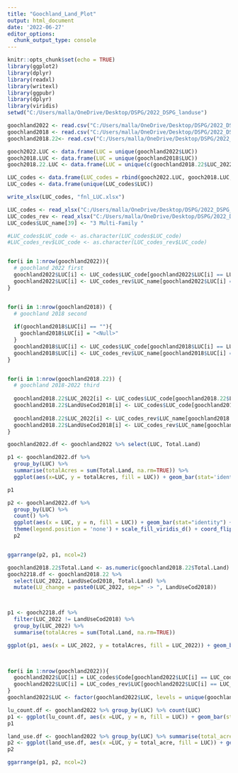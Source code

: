 ```yaml
---
title: "Goochland_Land_Plot"
output: html_document
date: '2022-06-27'
editor_options: 
  chunk_output_type: console
---
```


```r
knitr::opts_chunk$set(echo = TRUE)
library(ggplot2)
library(dplyr)
library(readxl)
library(writexl)
library(ggpubr)
library(dplyr)
library(viridis)
setwd("C:/Users/malla/OneDrive/Desktop/DSPG/2022_DSPG_landuse")
```

```r
goochland2022 <- read.csv("C:/Users/malla/OneDrive/Desktop/DSPG/2022_DSPG_landuse/2022_goochland.csv")
goochland2018 <- read.csv("C:/Users/malla/OneDrive/Desktop/DSPG/2022_DSPG_landuse/2018_goochland.csv")
goochland2018.22<- read.csv("C:/Users/malla/OneDrive/Desktop/DSPG/2022_DSPG_landuse/Gooch_Parcellation_2018_2022.csv")

gooch2022.LUC <- data.frame(LUC = unique(goochland2022$LUC))
gooch2018.LUC <- data.frame(LUC = unique(goochland2018$LUC))
gooch2018.22.LUC <- data.frame(LUC = unique(c(goochland2018.22$LUC_2022, goochland2018.22$LandUseCod2018)))

LUC_codes <- data.frame(LUC_codes = rbind(gooch2022.LUC, gooch2018.LUC, gooch2018.22.LUC))
LUC_codes <- data.frame(unique(LUC_codes$LUC))

write_xlsx(LUC_codes, "fnl_LUC.xlsx")

```

```r
LUC_codes <- read_xlsx("C:/Users/malla/OneDrive/Desktop/DSPG/2022_DSPG_landuse/fnl_LUC.xlsx")
LUC_codes_rev <- read_xlsx("C:/Users/malla/OneDrive/Desktop/DSPG/2022_DSPG_landuse/fnl_LUC_revert.xlsx")
LUC_codes$LUC_name[39] <- "3 Multi-Family "

#LUC_codes$LUC_code <- as.character(LUC_codes$LUC_code)
#LUC_codes_rev$LUC_code <- as.character(LUC_codes_rev$LUC_code)


for(i in 1:nrow(goochland2022)){
  # goochland 2022 first
  goochland2022$LUC[i] <- LUC_codes$LUC_code[goochland2022$LUC[i] == LUC_codes$LUC_name]
  goochland2022$LUC[i] <- LUC_codes_rev$LUC_name[goochland2022$LUC[i] == LUC_codes_rev$LUC_code]
}


for(i in 1:nrow(goochland2018)) {
  # goochland 2018 second
  
  if(goochland2018$LUC[i] == ""){
    goochland2018$LUC[i] = "<Null>"
  }
  goochland2018$LUC[i] <- LUC_codes$LUC_code[goochland2018$LUC[i] == LUC_codes$LUC_name]
  goochland2018$LUC[i] <- LUC_codes_rev$LUC_name[goochland2018$LUC[i] == LUC_codes_rev$LUC_code]
}


for(i in 1:nrow(goochland2018.22)) {
  # goochland 2018-2022 third
  
  goochland2018.22$LUC_2022[i] <- LUC_codes$LUC_code[goochland2018.22$LUC_2022[i] == LUC_codes$LUC_name]
  goochland2018.22$LandUseCod2018[i] <- LUC_codes$LUC_code[goochland2018.22$LandUseCod2018[i] == LUC_codes$LUC_name]
  
  goochland2018.22$LUC_2022[i] <- LUC_codes_rev$LUC_name[goochland2018.22$LUC_2022[i] == LUC_codes_rev$LUC_code]
  goochland2018.22$LandUseCod2018[i] <- LUC_codes_rev$LUC_name[goochland2018.22$LandUseCod2018[i] == LUC_codes_rev$LUC_code]
}
```


```r

goochland2022.df <- goochland2022 %>% select(LUC, Total.Land)

p1 <- goochland2022.df %>% 
  group_by(LUC) %>% 
  summarise(totalAcres = sum(Total.Land, na.rm=TRUE)) %>%
  ggplot(aes(x=LUC, y = totalAcres, fill = LUC)) + geom_bar(stat='identity') + theme(legend.position='none') + scale_fill_viridis_d() + coord_flip() + labs(title ="Total Acreage by Land Use in Goochland (2022)", x = "", y = "Acres", caption = "Source: Administrative Data from Goochland County") + geom_text(aes(label = round(totalAcres, 2)), hjust = -.1) + ylim(0, 70000)

p1

p2 <- goochland2022.df %>%
  group_by(LUC) %>% 
  count() %>%
  ggplot(aes(x = LUC, y = n, fill = LUC)) + geom_bar(stat="identity") +
  theme(legend.position = 'none') + scale_fill_viridis_d() + coord_flip() + labs(title ="Total Parcels by Land Use in Goochland (2022)", x = "Land Use", y = "Parcel Count", caption = "") + scale_y_reverse() + geom_text(aes(label = round(n, 2)), hjust = 1.1) + ylim(13000, 0)
  p2


ggarrange(p2, p1, ncol=2)

```


```r
goochland2018.22$Total.Land <- as.numeric(goochland2018.22$Total.Land)
gooch2218.df <- goochland2018.22 %>%
  select(LUC_2022, LandUseCod2018, Total.Land) %>%
  mutate(LU_change = paste0(LUC_2022, sep=" -> ", LandUseCod2018))



p1 <- gooch2218.df %>% 
  filter(LUC_2022 != LandUseCod2018) %>%
  group_by(LUC_2022) %>%
  summarise(totalAcres = sum(Total.Land, na.rm=TRUE))

ggplot(p1, aes(x = LUC_2022, y = totalAcres, fill = LUC_2022)) + geom_bar(stat = "identity") + theme(legend.position = "none") + labs(title = "") + coord_flip()

      
```



```r



for(i in 1:nrow(goochland2022)){
  goochland2022$LUC[i] = LUC_codes$Code[goochland2022$LUC[i] == LUC_codes$LUC]
  goochland2022$LUC[i] = LUC_codes_rev$LUC[goochland2022$LUC[i] == LUC_codes_rev$Code]
}
goochland2022$LUC <- factor(goochland2022$LUC, levels = unique(goochland2022$LUC))
```


```r
lu_count.df <- goochland2022 %>% group_by(LUC) %>% count(LUC)
p1 <- ggplot(lu_count.df, aes(x =LUC, y = n, fill = LUC)) + geom_bar(stat = "identity") + theme(legend.position = "none") + coord_flip() + scale_fill_viridis_d()  +labs(title = "Number of Parcels by Land Use (Goochland 2018)", y = "Parcels", x= "Land Use", caption = "")+ geom_text(aes(label = round(n, 2)), hjust = 1.1) + scale_y_reverse() + theme(axis.text.x = element_blank())
p1

```


```r

land_use.df <- goochland2022 %>% group_by(LUC) %>% summarise(total_acre = sum(Total.Land, na.rm = TRUE))
p2 <- ggplot(land_use.df, aes(x =LUC, y = total_acre, fill = LUC)) + geom_bar(stat = "identity") + theme(legend.position = "none") + coord_flip() + scale_fill_viridis_d() +labs(title = "Total Acreage by Land Use (Goochland 2018)", y = "Acres", x= "", caption = "Source: Administrative Data from Goochland County") + geom_text(aes(label = round(total_acre, 2)), hjust = -.1) + ylim(0, 112000)
p2
```


```r
ggarrange(p1, p2, ncol=2)
```


